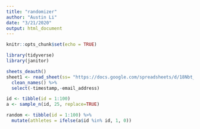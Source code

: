 ```yaml
---
title: "randomizer"
author: "Austin Li"
date: "3/21/2020"
output: html_document
---
```


```r
knitr::opts_chunk$set(echo = TRUE)

library(tidyverse)
library(janitor)
```

```r
sheets_deauth()
sheet1 <- read_sheet(ss= "https://docs.google.com/spreadsheets/d/18Nbt_VtV1YARn311z0t2z9vh5DuzAVCGLJrvRsqHuLs/edit#gid=1531565679") %>%
  clean_names() %>%
  select(-timestamp,-email_address)
```

```r
id <- tibble(id = 1:100)
a <- sample_n(id, 25, replace=TRUE)

random <- tibble(id = 1:100) %>%
  mutate(athletes = ifelse(a$id %in% id, 1, 0))
```

